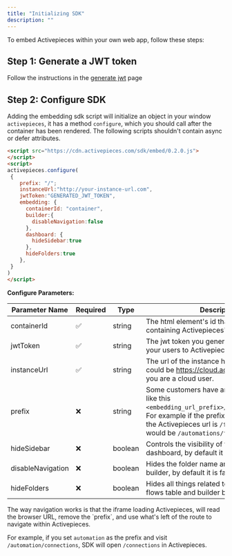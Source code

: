 ```yaml
---
title: "Initializing SDK"
description: ""
---
```


To embed Activepieces within your own web app, follow these steps:



## Step 1: Generate a JWT token

Follow the instructions in the [generate jwt](./generate-jwt) page

## Step 2: Configure SDK

Adding the embedding sdk script will initialize an object in your window `activepieces`, it has a method `configure`, which you should call after the container has been rendered.
<Tip>
The following scripts shouldn't contain async or defer attributes.
</Tip>

```html
<script src="https://cdn.activepieces.com/sdk/embed/0.2.0.js">
</script>
<script>
activepieces.configure(
 {
    prefix: "/";
    instanceUrl:"http://your-instance-url.com",
    jwtToken:"GENERATED_JWT_TOKEN",
    embedding: {
      containerId: "container",
      builder:{
        disableNavigation:false
      },
      dashboard: {
        hideSidebar:true
      },
      hideFolders:true
    },   
 }
)
</script>
```



**Configure Parameters:**

| Parameter Name |  Required |  Type | Description |
| --- | --- | --- | --- |
| containerId | ✅ | string | The html element's id that is going to be containing Activepieces's iframe.
| jwtToken | ✅  |  string | The jwt token you generated to authenticate your users to Activepieces.
| instanceUrl| ✅ |  string | The url of the instance hosting Activepieces, could be https://cloud.activepieces.com if you are a cloud user.
| prefix | ❌ | string | Some customers have an embedding prefix, like this `<embedding_url_prefix>/<Activepieces_url>`. For example if the prefix is `/automations` and the Activepieces url is `/flows` the full url would be `/automations/flows`.
| hideSidebar | ❌ | boolean | Controls the visibility of the sidebar in the dashboard, by default it is false.
| disableNavigation | ❌ |  boolean | Hides the folder name and back button in the builder, by default it is false.
| hideFolders | ❌ | boolean | Hides all things related to folders in both the flows table and builder by default it is false.

<Info>
The way navigation works is that the iframe loading Activepieces, will read the browser URL, remove the `prefix`, and use what's left of the route to navigate within Activepieces.

For example, if you set `automation` as the prefix and visit `/automation/connections`, SDK will open `/connections` in Activepieces.
</Info>
